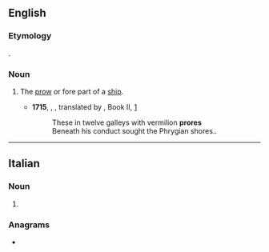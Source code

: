 ==English==

===Etymology===
{{etyl|la|en}} {{m|la|prora||prow}}.

===Noun===
{{en-noun}}

# {{lb|en|poetic|obsolete}} The [[prow]] or fore part of a [[ship]].
#* '''1715''', {{w|Homer}}, ''{{w|Iliad}}'', translated by {{w|Alexander Pope}}, Book II, [http://www.gutenberg.org/files/6130/6130-h/6130-h.html]
#*: These in twelve galleys with vermilion '''prores'''
#*: Beneath his conduct sought the Phrygian shores..

----

==Italian==

===Noun===
{{head|it|noun plural form|g=f}}

# {{plural of|prora|lang=it}}

===Anagrams===
* {{l|it|porre}}
